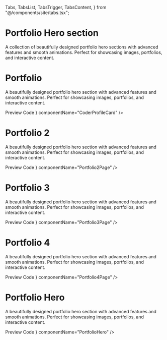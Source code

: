   Tabs,
  TabsList,
  TabsTrigger,
  TabsContent,
} from "@/components/site/tabs.tsx";



<HideTOC />

# Portfolio Hero section
A collection of beautifully designed portfolio hero sections with advanced features and smooth animations. Perfect for showcasing images, portfolios, and interactive content.

# Portfolio 
A beautifully designed portfolio hero section with advanced features and smooth animations. Perfect for showcasing images, portfolios, and interactive content.

<Tabs defaultValue="preview" className="mt-6">
  <TabsList>
    <TabsTrigger value="preview">Preview</TabsTrigger>
    <TabsTrigger value="code">Code</TabsTrigger>
  </TabsList>

  <TabsContent value="preview">
    <ComponentRenderer component={<Portfolio />} componentName="CoderProfileCard" />
  </TabsContent>

  <TabsContent value="code">
    <CodeBlock filePath="app/docs/portfolio/portfolio.tsx" />
  </TabsContent>
</Tabs>


# Portfolio 2
A beautifully designed portfolio hero section with advanced features and smooth animations. Perfect for showcasing images, portfolios, and interactive content.

<Tabs defaultValue="preview" className="mt-6">
  <TabsList>
    <TabsTrigger value="preview">Preview</TabsTrigger>
    <TabsTrigger value="code">Code</TabsTrigger>
  </TabsList>

  <TabsContent value="preview">
    <ComponentRenderer component={<Portfolio2Page />} componentName="Portfolio2Page" />
  </TabsContent>

  <TabsContent value="code">
    <CodeBlock filePath="app/docs/portfolio/portfolio2.tsx" />
  </TabsContent>
</Tabs>

# Portfolio 3
A beautifully designed portfolio hero section with advanced features and smooth animations. Perfect for showcasing images, portfolios, and interactive content.

<Tabs defaultValue="preview" className="mt-6">
  <TabsList>
    <TabsTrigger value="preview">Preview</TabsTrigger>
    <TabsTrigger value="code">Code</TabsTrigger>
  </TabsList>

  <TabsContent value="preview">
    <ComponentRenderer component={<Portfolio3Page />} componentName="Portfolio3Page" />
  </TabsContent>

  <TabsContent value="code">
    <CodeBlock filePath="app/docs/portfolio/portfolio3.tsx" />
  </TabsContent>
</Tabs>

# Portfolio 4
A beautifully designed portfolio hero section with advanced features and smooth animations. Perfect for showcasing images, portfolios, and interactive content.

<Tabs defaultValue="preview" className="mt-6">
  <TabsList>
    <TabsTrigger value="preview">Preview</TabsTrigger>
    <TabsTrigger value="code">Code</TabsTrigger>
  </TabsList>

  <TabsContent value="preview">
    <ComponentRenderer component={<Portfolio4Page />} componentName="Portfolio4Page" />
  </TabsContent>

  <TabsContent value="code">
    <CodeBlock filePath="app/docs/portfolio/portfolio4.tsx" />
  </TabsContent>
</Tabs>

# Portfolio Hero
A beautifully designed portfolio hero section with advanced features and smooth animations. Perfect for showcasing images, portfolios, and interactive content.

<Tabs defaultValue="preview" className="mt-6">
  <TabsList>
    <TabsTrigger value="preview">Preview</TabsTrigger>
    <TabsTrigger value="code">Code</TabsTrigger>
  </TabsList>

  <TabsContent value="preview">
    <ComponentRenderer component={<PortfolioHero />} componentName="PortfolioHero" />
  </TabsContent>

  <TabsContent value="code">
    <CodeBlock filePath="app/docs/portfolio/portfolio4.tsx" />
  </TabsContent>
</Tabs>